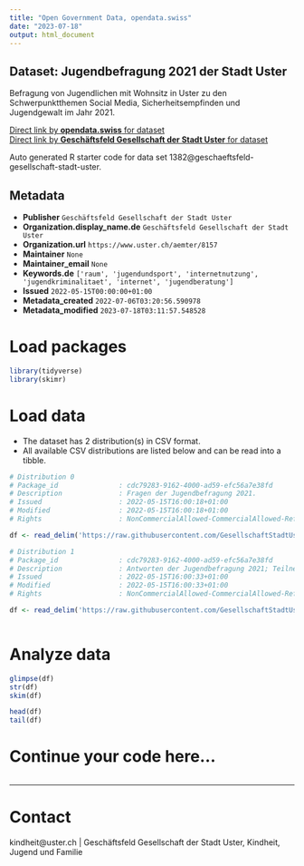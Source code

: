```yaml
---
title: "Open Government Data, opendata.swiss"
date: "2023-07-18"
output: html_document
---
```


## Dataset: Jugendbefragung 2021 der Stadt Uster

Befragung von Jugendlichen mit Wohnsitz in Uster zu den Schwerpunktthemen Social Media, Sicherheitsempfinden und Jugendgewalt im Jahr 2021.



[Direct link by **opendata.swiss** for dataset](https://opendata.swiss/de/dataset/jugendbefragung-2021-der-stadt-uster)<br>
[Direct link by **Geschäftsfeld Gesellschaft der Stadt Uster** for dataset](https://github.com/GesellschaftStadtUster/kind-jugend-fam_jugendbefragung2021)

Auto generated R starter code for data set 1382@geschaeftsfeld-gesellschaft-stadt-uster.

## Metadata

- **Publisher** `Geschäftsfeld Gesellschaft der Stadt Uster`
- **Organization.display_name.de** `Geschäftsfeld Gesellschaft der Stadt Uster`
- **Organization.url** `https://www.uster.ch/aemter/8157`
- **Maintainer** `None`
- **Maintainer_email** `None`
- **Keywords.de** `['raum', 'jugendundsport', 'internetnutzung', 'jugendkriminalitaet', 'internet', 'jugendberatung']`
- **Issued** `2022-05-15T00:00:00+01:00`
- **Metadata_created** `2022-07-06T03:20:56.590978`
- **Metadata_modified** `2023-07-18T03:11:57.548528`


# Load packages

```r

library(tidyverse)
library(skimr)

```

# Load data

-   The dataset has 2 distribution(s) in CSV format.
-   All available CSV distributions are listed below and can be read into a tibble.

```r

# Distribution 0
# Package_id               : cdc79283-9162-4000-ad59-efc56a7e38fd
# Description              : Fragen der Jugendbefragung 2021.
# Issued                   : 2022-05-15T16:00:18+01:00
# Modified                 : 2022-05-15T16:00:18+01:00
# Rights                   : NonCommercialAllowed-CommercialAllowed-ReferenceRequired

df <- read_delim('https://raw.githubusercontent.com/GesellschaftStadtUster/kind-jugend-fam_jugendbefragung2021/main/variablen_fragen.csv')

# Distribution 1
# Package_id               : cdc79283-9162-4000-ad59-efc56a7e38fd
# Description              : Antworten der Jugendbefragung 2021; Teilnehmende sind nach 'Alter', 'Geschlecht' und 'Schulstufe' kategorisiert.
# Issued                   : 2022-05-15T16:00:33+01:00
# Modified                 : 2022-05-15T16:00:33+01:00
# Rights                   : NonCommercialAllowed-CommercialAllowed-ReferenceRequired

df <- read_delim('https://raw.githubusercontent.com/GesellschaftStadtUster/kind-jugend-fam_jugendbefragung2021/main/opendata_jugendbefragung.csv')



```

# Analyze data

```r

glimpse(df)
str(df)
skim(df)

head(df)
tail(df)

```

# Continue your code here...

```r

```

------------------------------------------------------------------------

# Contact

kindheit@uster.ch | Geschäftsfeld Gesellschaft der Stadt Uster, Kindheit, Jugend und Familie
